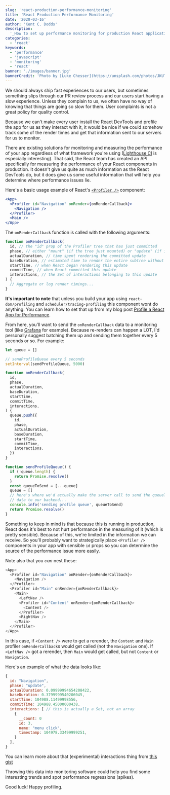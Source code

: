 ```yaml
---
slug: 'react-production-performance-monitoring'
title: 'React Production Performance Monitoring'
date: '2020-03-16'
author: 'Kent C. Dodds'
description:
  '_How to set up performance monitoring for production React applications._'
categories:
  - 'react'
keywords:
  - 'performance'
  - 'javascript'
  - 'monitoring'
  - 'react'
banner: './images/banner.jpg'
bannerCredit: 'Photo by [Luke Chesser](https://unsplash.com/photos/JKUTrJ4vK00)'
---
```


We should always ship fast experiences to our users, but sometimes something
slips through our PR review process and our users start having a slow
experience. Unless they complain to us, we often have no way of knowing that
things are going so slow for them. User complaints is not a great policy for
quality control.

Because we can't make every user install the React DevTools and profile the app
for us as they interact with it, it would be nice if we could somehow track some
of the render times and get that information sent to our servers for us to
monitor.

There are existing solutions for monitoring and measuring the performance of
your app regardless of what framework you're using
([Lighthouse CI](https://github.com/GoogleChrome/lighthouse-ci) is especially
interesting). That said, the React team has created an API specifically for
measuring the performance of your React components in production. It doesn't
give us quite as much information as the React DevTools do, but it does give us
some useful information that will help you determine where performance issues
lie.

Here's a basic usage example of React's
[`<Profiler />`](https://reactjs.org/docs/profiler.html) component:

```jsx
<App>
  <Profiler id="Navigation" onRender={onRenderCallback}>
    <Navigation />
  </Profiler>
  <Main />
</App>
```

The `onRenderCallback` function is called with the following arguments:

```javascript
function onRenderCallback(
  id, // the "id" prop of the Profiler tree that has just committed
  phase, // either "mount" (if the tree just mounted) or "update" (if it re-rendered)
  actualDuration, // time spent rendering the committed update
  baseDuration, // estimated time to render the entire subtree without memoization
  startTime, // when React began rendering this update
  commitTime, // when React committed this update
  interactions, // the Set of interactions belonging to this update
) {
  // Aggregate or log render timings...
}
```

**It's important to note** that unless you build your app using
`react-dom/profiling` and `scheduler/tracing-profiling` this component wont do
anything. You can learn how to set that up from my blog post
[Profile a React App for Performance](/blog/profile-a-react-app-for-performance).

From here, you'll want to send the `onRenderCallback` data to a monitoring tool
(like [Grafana](https://grafana.com/) for example). Because re-renders can
happen a LOT, I'd personally suggest batching them up and sending them together
every 5 seconds or so. For example:

```javascript
let queue = []

// sendProfileQueue every 5 seconds
setInterval(sendProfileQueue, 5000)

function onRenderCallback(
  id,
  phase,
  actualDuration,
  baseDuration,
  startTime,
  commitTime,
  interactions,
) {
  queue.push({
    id,
    phase,
    actualDuration,
    baseDuration,
    startTime,
    commitTime,
    interactions,
  })
}

function sendProfileQueue() {
  if (!queue.length) {
    return Promise.resolve()
  }
  const queueToSend = [...queue]
  queue = []
  // here's where we'd actually make the server call to send the queueToSend
  // data to our backend...
  console.info('sending profile queue', queueToSend)
  return Promise.resolve()
}
```

Something to keep in mind is that because this is running in production, React
does it's best to not hurt performance in the measuring of it (which is pretty
sensible). Because of this, we're limited in the information we can receive. So
you'll probably want to strategically place `<Profiler />` components in your
app with sensible `id` props so you can determine the source of the performance
issue more easily.

Note also that you _can_ nest these:

```javascript
<App>
  <Profiler id="Navigation" onRender={onRenderCallback}>
    <Navigation />
  </Profiler>
  <Profiler id="Main" onRender={onRenderCallback}>
    <Main>
      <LeftNav />
      <Profiler id="Content" onRender={onRenderCallback}>
        <Content />
      </Profiler>
      <RightNav />
    </Main>
  </Profiler>
</App>
```

In this case, if `<Content />` were to get a rerender, the `Content` and `Main`
profiler `onRenderCallback`s would get called (not the `Navigation` one). If
`<LeftNav />` got a rerender, then `Main` would get called, but not `Content` or
`Navigation`.

Here's an example of what the data looks like:

```javascript
{
  id: "Navigation",
  phase: "update",
  actualDuration: 0.09999994654208422,
  baseDuration: 0.3799999540206045,
  startTime: 104988.11499998556,
  commitTime: 104988.45000000438,
  interactions: [ // this is actually a Set, not an array
    {
      __count: 0
      id: 3,
      name: "menu click",
      timestamp: 104978.33499999251,
    }
  ],
}
```

You can learn more about that (experimental) interactions thing from
[this gist](https://gist.github.com/bvaughn/8de925562903afd2e7a12554adcdda16)

Throwing this data into monitoring software could help you find some interesting
trends and spot performance regressions (spikes).

Good luck! Happy profiling.
